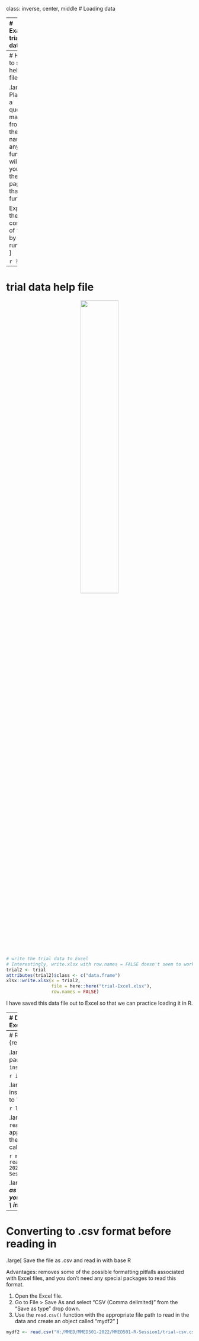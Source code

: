 class: inverse, center, middle
# Loading data

---
# Example trial dataset

.medium[
The most common data format we work with are data from Excel. 

The example trial dataset is available in the {gtsummary} package in R.

1. Install and load the "gtsummary" package
2. Preview the `trial` data by simply typing the name of the dataset:
]


```r
install.packages("gtsummary")
```

```r
library(gtsummary)
trial
```

---
# How to see help files

.large[
Placing a question mark in front of the name of any R function will take you to the help page for that function.

Explore the contents of `trial` by running:
]

```r
?trial
```

---
# trial data help file

<p align="center"><img src="img/trial-help.png" width=45%></p>


```r
# write the trial data to Excel
# Interestingly, write.xlsx with row.names = FALSE doesn't seem to work for tbl_df class, so I had to make some changes to the data
trial2 <- trial
attributes(trial2)$class <- c("data.frame")
xlsx::write.xlsx(x = trial2, 
                 file = here::here("trial-Excel.xlsx"), 
                 row.names = FALSE)
```

I have saved this data file out to Excel so that we can practice loading it in R.

---
# Download file "trial-Excel.xlsx"

.large[
Go to the [course website](https://mylearning.ccf.org/course/view.php?id=13460) to download the file named "trial-Excel.xlsx". 

Save it to the same location where you previously saved your "mmed501-r-session1.R" and "mmed501-rmd-session1.Rmd" files.

Use your R file "mmed501-r-session1.R" to practice the following code to read in files.
]

---
# Reading in Excel files with {readxl}

.large[First install the {readxl} package from CRAN using `install.packages()`:]

```r
install.packages("readxl")
```

.large[Then load the newly installed package with a call to `library()`:]

```r
library(readxl)
```

.large[And finally use the `read_excel()` function with the appropriate file path to read in the data and create an object called "mydf":]

```r
mydf <- read_excel("H:/MMED/MMED501-2022/MMED501-R-Session1/trial-Excel.xlsx")
```

.large[***Note that R treats the \\ as a special character so you either need to use / or \\\ in file paths***]

---
# Converting to .csv format before reading in

.large[
Save the file as .csv and read in with base R

Advantages: removes some of the possible formatting pitfalls associated with Excel files, and you don't need any special packages to read this format.

1. Open the Excel file.
2. Go to File > Save As and select "CSV (Comma delimited)" from the "Save as type" drop down.
3. Use the `read.csv()` function with the appropriate file path to read in the data and create an object called "mydf2"
]

```r
mydf2 <- read.csv("H:/MMED/MMED501-2022/MMED501-R-Session1/trial-csv.csv")
```